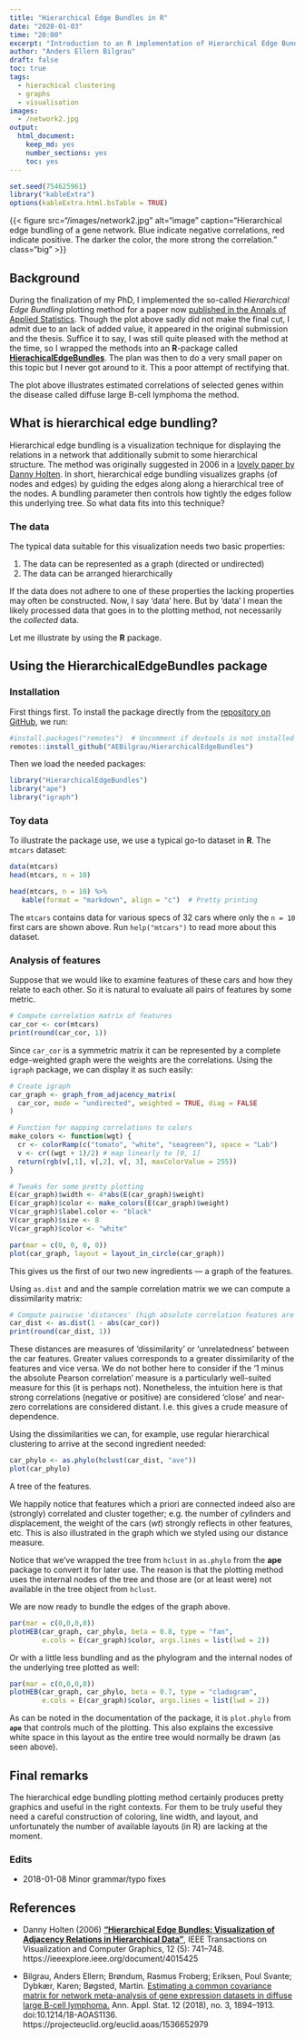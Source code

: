 ```yaml
---
title: "Hierarchical Edge Bundles in R"
date: "2020-01-03"
time: "20:00"
excerpt: "Introduction to an R implementation of Hierarchical Edge Bundles"
author: "Anders Ellern Bilgrau"
draft: false
toc: true
tags:
  - hierachical clustering
  - graphs
  - visualisation
images:
  - /network2.jpg
output: 
  html_document: 
    keep_md: yes
    number_sections: yes
    toc: yes
---
```


```r
set.seed(754625961)
library("kableExtra")
options(kableExtra.html.bsTable = TRUE)
```

{{< figure src="/images/network2.jpg" alt="image" caption="Hierarchical edge bundling of a gene network. Blue indicate negative correlations, red indicate positive. The darker the color, the more strong the correlation." class="big" >}}


## Background

During the finalization of my PhD, I implemented the so-called *Hierarchical Edge Bundling* plotting method for a paper now [published in the Annals of Applied Statistics](https://projecteuclid.org/euclid.aoas/1536652979). 
Though the plot above sadly did not make the final cut, I admit due to an lack of added value, it appeared in the original submission and the thesis. 
Suffice it to say, I was still quite pleased with the method at the time, so I wrapped the methods into an **R**-package called [**HierachicalEdgeBundles**](https://github.com/AEBilgrau/HierarchicalEdgeBundles). 
The plan was then to do a very small paper on this topic but I never got around to it. This a poor attempt of rectifying that.

The plot above illustrates estimated correlations of selected genes within the disease called diffuse large B-cell lymphoma the method.


## What is hierarchical edge bundling?

Hierarchical edge bundling is a visualization technique for displaying the relations in a network that additionally submit to some hierarchical structure.
The method was originally suggested in 2006 in a [lovely paper by Danny Holten](https://ieeexplore.ieee.org/document/4015425).
In short, hierarchical edge bundling visualizes graphs (of nodes and edges) by guiding the edges along along a hierarchical tree of the nodes.
A bundling parameter then controls how tightly the edges follow this underlying tree. 
So what data fits into this technique?


### The data 

The typical data suitable for this visualization needs two basic properties:

1. The data can be represented as a graph (directed or undirected)
2. The data can be arranged hierarchically 

If the data does not adhere to one of these properties the lacking properties may often be constructed. 
Now, I say 'data' here. But by 'data' I mean the likely processed data that goes in to the plotting method, not necessarily the *collected* data. 

Let me illustrate by using the **R** package.


## Using the **HierarchicalEdgeBundles** package

### Installation

First things first. To install the package directly from the [repository on GitHub](https://github.com/AEBilgrau/HierarchicalEdgeBundles), we run:

```r
#install.packages("remotes")  # Uncomment if devtools is not installed
remotes::install_github("AEBilgrau/HierarchicalEdgeBundles")
```

Then we load the needed packages:

```r
library("HierarchicalEdgeBundles")
library("ape")
library("igraph")
```


### Toy data

To illustrate the package use, we use a typical go-to dataset in **R**. 
The `mtcars` dataset:

```r
data(mtcars)
head(mtcars, n = 10)
```
```r
head(mtcars, n = 10) %>% 
   kable(format = "markdown", align = "c")  # Pretty printing
```

The `mtcars` contains data for various specs of 32 cars where only the `n = 10` first cars are shown above. Run `help("mtcars")` to read more about this dataset.


### Analysis of features

Suppose that we would like to examine features of these cars and how they relate to each other.
So it is natural to evaluate all pairs of features by some metric. 


```r
# Compute correlation matrix of features
car_cor <- cor(mtcars)
print(round(car_cor, 1))
```

Since `car_cor` is a symmetric matrix it can be represented by a complete edge-weighted graph were the weights are the correlations. Using the `igraph` package, we can display it as such easily:

```r
# Create igraph
car_graph <- graph_from_adjacency_matrix(
  car_cor, mode = "undirected", weighted = TRUE, diag = FALSE
)

# Function for mapping correlations to colors
make_colors <- function(wgt) {  
  cr <- colorRamp(c("tomato", "white", "seagreen"), space = "Lab")
  v <- cr((wgt + 1)/2) # map linearly to [0, 1]
  return(rgb(v[,1], v[,2], v[, 3], maxColorValue = 255))
}

# Tweaks for some pretty plotting 
E(car_graph)$width <- 4*abs(E(car_graph)$weight)
E(car_graph)$color <- make_colors(E(car_graph)$weight)
V(car_graph)$label.color <- "black"
V(car_graph)$size <- 8
V(car_graph)$color <- "white"

par(mar = c(0, 0, 0, 0))
plot(car_graph, layout = layout_in_circle(car_graph))
```

This gives us the first of our two new ingredients --- a graph of the features.

Using `as.dist` and and the sample correlation matrix we we can compute a dissimilarity matrix:

```r
# Compute pairwise 'distances' (high absolute correlation features are 'close')
car_dist <- as.dist(1 - abs(car_cor))
print(round(car_dist, 1))
```

These distances are measures of 'dissimilarity' or 'unrelatedness' between the car features.
Greater values corresponds to a greater dissimilarity of the features and vice versa.
We do not bother here to consider if the '1 minus the absolute Pearson correlation' measure is a particularly well-suited measure for this (it is perhaps not). Nonetheless, the intuition here is that strong correlations (negative or positive) are considered 'close' and near-zero correlations are considered distant. I.e. this gives a crude measure of dependence.

Using the dissimilarities we can, for example, use regular hierarchical clustering to arrive at the second ingredient needed:

```r
car_phylo <- as.phylo(hclust(car_dist, "ave"))
plot(car_phylo)
```

A tree of the features.

We happily notice that features which a priori are connected indeed also are (strongly) correlated and cluster together; e.g. the number of *cyl*inders and *disp*lacement, the weight of the cars (*wt*) strongly reflects in other features, etc. This is also illustrated in the graph which we styled using our distance measure.

Notice that we've wrapped the tree from `hclust` in `as.phylo` from the **ape** package to convert it for later use. The reason is that the plotting method uses the internal nodes of the tree and those are (or at least were) not available in the tree object from `hclust`.

We are now ready to bundle the edges of the graph above.

```r
par(mar = c(0,0,0,0))
plotHEB(car_graph, car_phylo, beta = 0.8, type = "fan",
        e.cols = E(car_graph)$color, args.lines = list(lwd = 2))
```

Or with a little less bundling and as the phylogram and the internal nodes of the underlying tree plotted as well:

```r
par(mar = c(0,0,0,0))
plotHEB(car_graph, car_phylo, beta = 0.7, type = "cladogram",
        e.cols = E(car_graph)$color, args.lines = list(lwd = 2))
```

As can be noted in the documentation of the package, it is `plot.phylo` from **`ape`** that controls much of the plotting. This also explains the excessive white space in this layout as the entire tree would normally be drawn (as seen above).


## Final remarks

The hierarchical edge bundling plotting method certainly produces pretty graphics
and useful in the right contexts. For them to be truly useful they need a careful construction of coloring, line width, and layout, and unfortunately the number of available layouts (in R) are lacking at the moment.


### Edits

 * 2018-01-08 Minor grammar/typo fixes


## References

* Danny Holten (2006) [**"Hierarchical Edge Bundles: Visualization of Adjacency Relations in Hierarchical Data"**](https://ieeexplore.ieee.org/document/4015425), IEEE Transactions on Visualization and Computer Graphics, 12 (5): 741--748. https://ieeexplore.ieee.org/document/4015425

* Bilgrau, Anders Ellern; Brøndum, Rasmus Froberg; Eriksen, Poul Svante; Dybkær, Karen; Bøgsted, Martin. [Estimating a common covariance matrix for network meta-analysis of gene expression datasets in diffuse large B-cell lymphoma.](https://projecteuclid.org/euclid.aoas/1536652979) Ann. Appl. Stat. 12 (2018), no. 3, 1894--1913. doi:10.1214/18-AOAS1136. https://projecteuclid.org/euclid.aoas/1536652979
